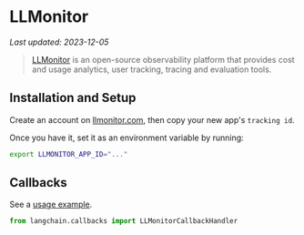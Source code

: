 # LLMonitor
*Last updated: 2023-12-05*

>[LLMonitor](https://llmonitor.com?utm_source=langchain&utm_medium=py&utm_campaign=docs) is an open-source observability platform that provides cost and usage analytics, user tracking, tracing and evaluation tools.

## Installation and Setup

Create an account on [llmonitor.com](https://llmonitor.com?utm_source=langchain&utm_medium=py&utm_campaign=docs), then copy your new app's `tracking id`.

Once you have it, set it as an environment variable by running:

```bash
export LLMONITOR_APP_ID="..."
```


## Callbacks

See a [usage example](/docs/integrations/callbacks/llmonitor).

```python
from langchain.callbacks import LLMonitorCallbackHandler
```
